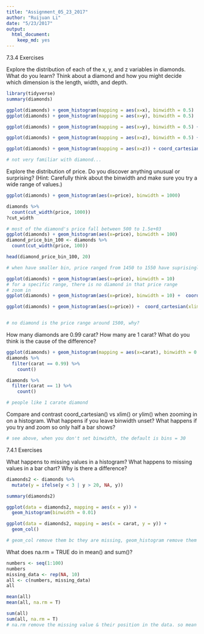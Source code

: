 ```yaml
---
title: "Assignment_05_23_2017"
author: "Ruijuan Li"
date: "5/23/2017"
output: 
  html_document: 
    keep_md: yes
---
```


7.3.4 Exercises

Explore the distribution of each of the x, y, and z variables in diamonds. What do you learn? Think about a diamond and how you might decide which dimension is the length, width, and depth.
```r
library(tidyverse)
summary(diamonds)

ggplot(diamonds) + geom_histogram(mapping = aes(x=x), binwidth = 0.5)
ggplot(diamonds) + geom_histogram(mapping = aes(x=y), binwidth = 0.5)

ggplot(diamonds) + geom_histogram(mapping = aes(x=y), binwidth = 0.5) +  coord_cartesian(ylim = c(0, 50))

ggplot(diamonds) + geom_histogram(mapping = aes(x=z), binwidth = 0.5) + coord_cartesian(ylim = c(0, 2500))

ggplot(diamonds) + geom_histogram(mapping = aes(x=z)) + coord_cartesian(ylim = c(0, 2500))

# not very familiar with diamond... 
```

Explore the distribution of price. Do you discover anything unusual or surprising? (Hint: Carefully think about the binwidth and make sure you try a wide range of values.)
```r
ggplot(diamonds) + geom_histogram(aes(x=price), binwidth = 1000)

diamonds %>% 
  count(cut_width(price, 1000)) 
?cut_width 

# most of the diamond's price fall between 500 to 1.5e+03
ggplot(diamonds) + geom_histogram(aes(x=price), binwidth = 100)
diamond_price_bin_100 <- diamonds %>% 
  count(cut_width(price, 100)) 

head(diamond_price_bin_100, 20)

# when have smaller bin, price ranged from 1450 to 1550 have suprisingly samll number of diamond 

ggplot(diamonds) + geom_histogram(aes(x=price), binwidth = 10)
# for a specific range, there is no diamond in that price range 
# zoom in 
ggplot(diamonds) + geom_histogram(aes(x=price), binwidth = 10) +  coord_cartesian(xlim = c(0, 2000))

ggplot(diamonds) + geom_histogram(aes(x=price)) +  coord_cartesian(xlim = c(0, 2000))


# no diamond is the price range around 1500, why? 
```

How many diamonds are 0.99 carat? How many are 1 carat? What do you think is the cause of the difference?
```r
ggplot(diamonds) + geom_histogram(mapping = aes(x=carat), binwidth = 0.01)
diamonds %>% 
  filter(carat == 0.99) %>%
    count()

diamonds %>% 
  filter(carat == 1) %>%
    count()

# people like 1 carate diamond 
```

Compare and contrast coord_cartesian() vs xlim() or ylim() when zooming in on a histogram. What happens if you leave binwidth unset? What happens if you try and zoom so only half a bar shows?
```r
# see above, when you don't set binwidth, the default is bins = 30 
```

7.4.1 Exercises

What happens to missing values in a histogram? What happens to missing values in a bar chart? Why is there a difference?
```r
diamonds2 <- diamonds %>% 
  mutate(y = ifelse(y < 3 | y > 20, NA, y))

summary(diamonds2)

ggplot(data = diamonds2, mapping = aes(x = y)) + 
  geom_histogram(binwidth = 0.01)

ggplot(data = diamonds2, mapping = aes(x = carat, y = y)) + 
  geom_col()

# geom_col remove them bc they are missing, geom_histogram remove them because they are not finite values 
```

What does na.rm = TRUE do in mean() and sum()?
```r
numbers <- seq(1:100)
numbers
missing_data <- rep(NA, 10)
all <- c(numbers, missing_data)
all

mean(all)
mean(all, na.rm = T)

sum(all)
sum(all, na.rm = T)
# na.rm remove the missing value & their position in the data. so mean is only the mean of non-missing data devided by the number of non-missing data. 
```




